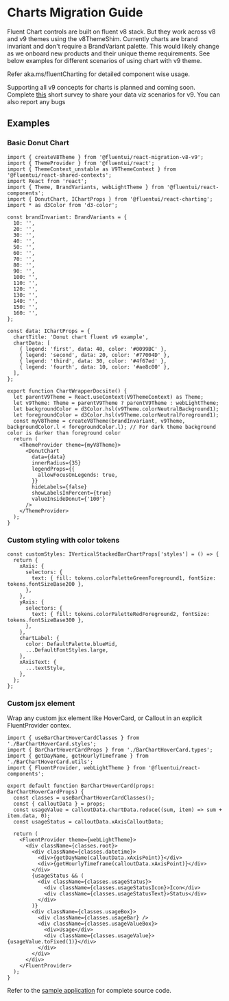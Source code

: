 
<Meta title="Concepts/Migration/from v8/Components/Charts" />

# Charts Migration Guide

Fluent Chart controls are built on fluent v8 stack. But they work across v8 and v9 themes using the v8ThemeShim.
Currently charts are brand invariant and don't require a BrandVariant palette.
This would likely change as we onboard new products and their unique theme requirements.
See below examples for different scenarios of using chart with v9 theme.

Refer aka.ms/fluentCharting for detailed component wise usage.

Supporting all v9 concepts for charts is planned and coming soon.
Complete [this](https://aka.ms/chartingv9survey) short survey to share your data viz scenarios for v9.
You can also report any bugs

## Examples

### Basic Donut Chart

```tsx
import { createV8Theme } from '@fluentui/react-migration-v8-v9';
import { ThemeProvider } from '@fluentui/react';
import { ThemeContext_unstable as V9ThemeContext } from '@fluentui/react-shared-contexts';
import React from 'react';
import { Theme, BrandVariants, webLightTheme } from '@fluentui/react-components';
import { DonutChart, IChartProps } from '@fluentui/react-charting';
import * as d3Color from 'd3-color';

const brandInvariant: BrandVariants = {
  10: '',
  20: '',
  30: '',
  40: '',
  50: '',
  60: '',
  70: '',
  80: '',
  90: '',
  100: '',
  110: '',
  120: '',
  130: '',
  140: '',
  150: '',
  160: '',
};

const data: IChartProps = {
  chartTitle: 'Donut chart fluent v9 example',
  chartData: [
    { legend: 'first', data: 40, color: '#0099BC' },
    { legend: 'second', data: 20, color: '#77004D' },
    { legend: 'third', data: 30, color: '#4f67ed' },
    { legend: 'fourth', data: 10, color: '#ae8c00' },
  ],
};

export function ChartWrapperDocsite() {
  let parentV9Theme = React.useContext(V9ThemeContext) as Theme;
  let v9Theme: Theme = parentV9Theme ? parentV9Theme : webLightTheme;
  let backgroundColor = d3Color.hsl(v9Theme.colorNeutralBackground1);
  let foregroundColor = d3Color.hsl(v9Theme.colorNeutralForeground1);
  const myV8Theme = createV8Theme(brandInvariant, v9Theme, backgroundColor.l < foregroundColor.l); // For dark theme background color is darker than foreground color
  return (
    <ThemeProvider theme={myV8Theme}>
      <DonutChart
        data={data}
        innerRadius={35}
        legendProps={{
          allowFocusOnLegends: true,
        }}
        hideLabels={false}
        showLabelsInPercent={true}
        valueInsideDonut={'100'}
      />
    </ThemeProvider>
  );
}
```

### Custom styling with color tokens

```tsx
const customStyles: IVerticalStackedBarChartProps['styles'] = () => {
  return {
    xAxis: {
      selectors: {
        text: { fill: tokens.colorPaletteGreenForeground1, fontSize: tokens.fontSizeBase200 },
      },
    },
    yAxis: {
      selectors: {
        text: { fill: tokens.colorPaletteRedForeground2, fontSize: tokens.fontSizeBase300 },
      },
    },
    chartLabel: {
      color: DefaultPalette.blueMid,
      ...DefaultFontStyles.large,
    },
    xAxisText: {
      ...textStyle,
    },
  };
};
```

### Custom jsx element

Wrap any custom jsx element like HoverCard, or Callout in an explicit FluentProvider contex.

```tsx
import { useBarChartHoverCardClasses } from './BarChartHoverCard.styles';
import { BarChartHoverCardProps } from './BarChartHoverCard.types';
import { getDayName, getHourlyTimeframe } from './BarChartHoverCard.utils';
import { FluentProvider, webLightTheme } from '@fluentui/react-components';

export default function BarChartHoverCard(props: BarChartHoverCardProps) {
  const classes = useBarChartHoverCardClasses();
  const { calloutData } = props;
  const usageValue = calloutData.chartData.reduce((sum, item) => sum + item.data, 0);
  const usageStatus = calloutData.xAxisCalloutData;

  return (
    <FluentProvider theme={webLightTheme}>
      <div className={classes.root}>
        <div className={classes.datetime}>
          <div>{getDayName(calloutData.xAxisPoint)}</div>
          <div>{getHourlyTimeframe(calloutData.xAxisPoint)}</div>
        </div>
        {usageStatus && (
          <div className={classes.usageStatus}>
            <div className={classes.usageStatusIcon}>Icon</div>
            <div className={classes.usageStatusText}>Status</div>
          </div>
        )}
        <div className={classes.usageBox}>
          <div className={classes.usageBar} />
          <div className={classes.usageValueBox}>
            <div>Usage</div>
            <div className={classes.usageValue}>{usageValue.toFixed(1)}</div>
          </div>
        </div>
      </div>
    </FluentProvider>
  );
}
```

Refer to the [sample application](https://github.com/microsoft/fluentui-charting-contrib/tree/main/tools/v9-migration) for complete source code.
